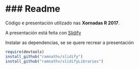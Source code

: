 ### Readme
========================================================

Código e presentación utilizado nas **Xornadas R 2017**.

A presentación está feita con [Slidify](http://slidify.org)

Instalar as dependencias, se se quere recrear a presentación
```r
require(devtools)
install_github("ramnathv/slidify")
install_github("ramnathv/slidifyLibraries")
```
